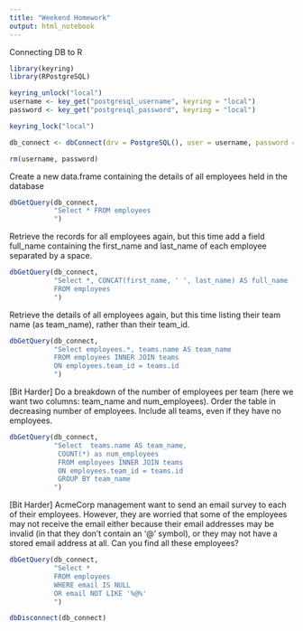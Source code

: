 ```yaml
---
title: "Weekend Homework"
output: html_notebook
---
```


Connecting DB to R

```r
library(keyring)
library(RPostgreSQL)

keyring_unlock("local")
username <- key_get("postgresql_username", keyring = "local")
password <- key_get("postgresql_password", keyring = "local")

keyring_lock("local")

db_connect <- dbConnect(drv = PostgreSQL(), user = username, password = password, dbname = "acme_employees", host = "localhost")

rm(username, password)
```

Create a new data.frame containing the details of all employees held in the database

```r
dbGetQuery(db_connect,
           "Select * FROM employees
           ")
```

Retrieve the records for all employees again, but this time add a field full_name containing the first_name and last_name of each employee separated by a space.

```r
dbGetQuery(db_connect,
           "Select *, CONCAT(first_name, ' ', last_name) AS full_name
           FROM employees
           ")
```

Retrieve the details of all employees again, but this time listing their team name (as team_name), rather than their team_id.

```r
dbGetQuery(db_connect,
           "Select employees.*, teams.name AS team_name
           FROM employees INNER JOIN teams
           ON employees.team_id = teams.id
           ")
```


[Bit Harder] Do a breakdown of the number of employees per team (here we want two columns: team_name and num_employees). Order the table in decreasing number of employees. Include all teams, even if they have no employees.

```r
dbGetQuery(db_connect,
           "Select  teams.name AS team_name,
            COUNT(*) as num_employees
            FROM employees INNER JOIN teams
            ON employees.team_id = teams.id
            GROUP BY team_name 
           ")
```


[Bit Harder] AcmeCorp management want to send an email survey to each of their employees. However, they are worried that some of the employees may not receive the email either because their email addresses may be invalid (in that they don’t contain an ‘@’ symbol), or they may not have a stored email address at all. Can you find all these employees?

```r
dbGetQuery(db_connect,
           "Select * 
           FROM employees
           WHERE email IS NULL 
           OR email NOT LIKE '%@%'
           ")
```

```r
dbDisconnect(db_connect)
```

